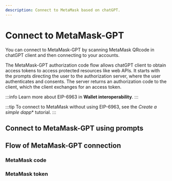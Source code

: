 ```yaml
---
description: Connect to MetaMask based on chatGPT.
---
```


# Connect to MetaMask-GPT

You can connect to MetaMask-GPT by scanning MetaMask QRcode in chatGPT client and then connecting to your accounts.

The MetaMask-GPT authorization code flow allows chatGPT client to obtain access tokens to access protected resources like web APIs.
It starts with the prompts directing the user to the authorization server, where the user authenticates and consents.
The server returns an authorization code to the client, which the client exchanges for an access token.

:::info
Learn more about EIP-6963 in **Wallet interoperability**.
:::

:::tip
To connect to MetaMask without using EIP-6963, see the *Create a simple dapp** tutorial.
:::

## Connect to MetaMask-GPT using prompts

## Flow of MetaMask-GPT connection

### MetaMask code

### MetaMask token

